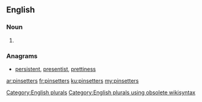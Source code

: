 ==English==

===Noun===
{{head|en}}

# {{plural of|pinsetter}}

===Anagrams===
* [[persistent#English|persistent]], [[presentist#English|presentist]], [[prettiness#English|prettiness]]
[[Category:English plurals]][[Category:English plurals using obsolete wikisyntax]]

[[ar:pinsetters]]
[[fr:pinsetters]]
[[ku:pinsetters]]
[[my:pinsetters]]